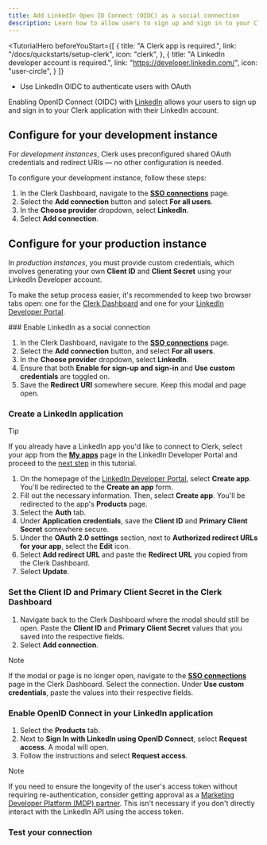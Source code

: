 ```yaml
---
title: Add LinkedIn Open ID Connect (OIDC) as a social connection
description: Learn how to allow users to sign up and sign in to your Clerk app with their LinkedIn Open ID Connect (OIDC) account.
---
```


<TutorialHero
  beforeYouStart={[
    {
      title: "A Clerk app is required.",
      link: "/docs/quickstarts/setup-clerk",
      icon: "clerk",
    },
    {
      title: "A LinkedIn developer account is required.",
      link: "https://developer.linkedin.com/",
      icon: "user-circle",
    }
  ]}
>
  - Use LinkedIn OIDC to authenticate users with OAuth
</TutorialHero>

Enabling OpenID Connect (OIDC) with [LinkedIn](https://learn.microsoft.com/en-us/linkedin/shared/authentication/authentication) allows your users to sign up and sign in to your Clerk application with their LinkedIn account.

## Configure for your development instance

For _development instances_, Clerk uses preconfigured shared OAuth credentials and redirect URIs — no other configuration is needed.

To configure your development instance, follow these steps:

1. In the Clerk Dashboard, navigate to the [**SSO connections**](https://dashboard.clerk.com/last-active?path=user-authentication/sso-connections) page.
1. Select the **Add connection** button and select **For all users**.
1. In the **Choose provider** dropdown, select **LinkedIn**.
1. Select **Add connection**.

## Configure for your production instance

In _production instances_, you must provide custom credentials, which involves generating your own **Client ID** and **Client Secret** using your LinkedIn Developer account.

To make the setup process easier, it's recommended to keep two browser tabs open: one for the [Clerk Dashboard](https://dashboard.clerk.com/last-active?path=user-authentication/sso-connections) and one for your [LinkedIn Developer Portal](https://developer.linkedin.com/).

<Steps>
  ### Enable LinkedIn as a social connection

  1. In the Clerk Dashboard, navigate to the [**SSO connections**](https://dashboard.clerk.com/last-active?path=user-authentication/sso-connections) page.
  1. Select the **Add connection** button, and select **For all users**.
  1. In the **Choose provider** dropdown, select **LinkedIn**.
  1. Ensure that both **Enable for sign-up and sign-in** and **Use custom credentials** are toggled on.
  1. Save the **Redirect URI** somewhere secure. Keep this modal and page open.

  ### Create a LinkedIn application

  > [!TIP]
  > If you already have a LinkedIn app you'd like to connect to Clerk, select your app from the [**My apps**](https://www.linkedin.com/developers/apps?appStatus=active) page in the LinkedIn Developer Portal and proceed to the [next step](#get-your-client-id-and-client-secret) in this tutorial.

  1. On the homepage of the [LinkedIn Developer Portal](https://developer.linkedin.com/), select **Create app**. You'll be redirected to the **Create an app** form.
  1. Fill out the necessary information. Then, select **Create app**. You'll be redirected to the app's **Products** page.
  1. Select the **Auth** tab.
  1. Under **Application credentials**, save the **Client ID** and **Primary Client Secret** somewhere secure.
  1. Under the **OAuth 2.0 settings** section, next to **Authorized redirect URLs for your app**, select the **Edit** icon.
  1. Select **Add redirect URL** and paste the **Redirect URL** you copied from the Clerk Dashboard.
  1. Select **Update**.

  ### Set the Client ID and Primary Client Secret in the Clerk Dashboard

  1. Navigate back to the Clerk Dashboard where the modal should still be open. Paste the **Client ID** and **Primary Client Secret** values that you saved into the respective fields.
  1. Select **Add connection**.

  > [!NOTE]
  > If the modal or page is no longer open, navigate to the [**SSO connections**](https://dashboard.clerk.com/last-active?path=user-authentication/sso-connections) page in the Clerk Dashboard. Select the connection. Under **Use custom credentials**, paste the values into their respective fields.

  ### Enable OpenID Connect in your LinkedIn application

  1. Select the **Products** tab.
  1. Next to **Sign In with LinkedIn using OpenID Connect**, select **Request access**. A modal will open.
  1. Follow the instructions and select **Request access**.

  > [!NOTE]
  > If you need to ensure the longevity of the user's access token without requiring re-authentication, consider getting approval as a [Marketing Developer Platform (MDP) partner](https://learn.microsoft.com/en-us/linkedin/marketing/quick-start?view=li-lms-2023-10#step-1-apply-for-api-access). This isn't necessary if you don't directly interact with the LinkedIn API using the access token.

  ### Test your connection

  <Include src="_partials/authentication/social-connections/test-your-connection" />
</Steps>
